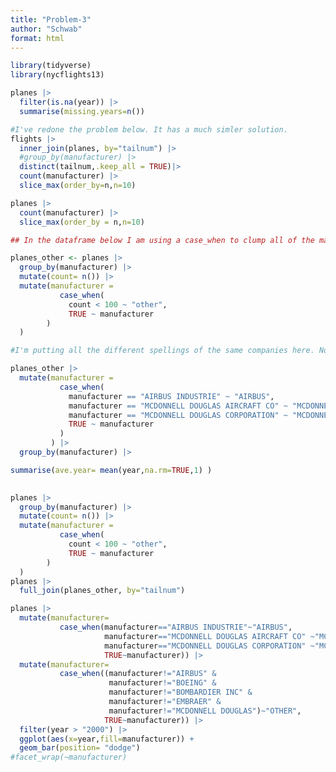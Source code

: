 ```yaml
---
title: "Problem-3"
author: "Schwab"
format: html
---
```


```r
library(tidyverse)
library(nycflights13)

```

```r
planes |>
  filter(is.na(year)) |>
  summarise(missing.years=n())
```

```r
#I've redone the problem below. It has a much simler solution. 
flights |>
  inner_join(planes, by="tailnum") |>
  #group_by(manufacturer) |>
  distinct(tailnum,.keep_all = TRUE)|>
  count(manufacturer) |>
  slice_max(order_by=n,n=10)
```

```r
planes |>
  count(manufacturer) |>
  slice_max(order_by = n,n=10)
```

```r
## In the dataframe below I am using a case_when to clump all of the manufacturers with counts less than 100 together in other. 

planes_other <- planes |>
  group_by(manufacturer) |>
  mutate(count= n()) |>
  mutate(manufacturer = 
           case_when(
             count < 100 ~ "other",
             TRUE ~ manufacturer
        )
  )

#I'm putting all the different spellings of the same companies here. No joins are needed for this problem. These two data frames can be put together. 

planes_other |>
  mutate(manufacturer = 
           case_when(
             manufacturer == "AIRBUS INDUSTRIE" ~ "AIRBUS",
             manufacturer == "MCDONNELL DOUGLAS AIRCRAFT CO" ~ "MCDONNELL DOUGLAS",
             manufacturer == "MCDONNELL DOUGLAS CORPORATION" ~ "MCDONNELL DOUGLAS",
             TRUE ~ manufacturer
           )
         ) |>
  group_by(manufacturer) |>
```


```r
summarise(ave.year= mean(year,na.rm=TRUE,1) )
  

```

```r
planes |>
  group_by(manufacturer) |>
  mutate(count= n()) |>
  mutate(manufacturer = 
           case_when(
             count < 100 ~ "other",
             TRUE ~ manufacturer
        )
  )
planes |>
  full_join(planes_other, by="tailnum")
```

```r
planes |>
  mutate(manufacturer=
           case_when(manufacturer=="AIRBUS INDUSTRIE"~"AIRBUS",
                     manufacturer=="MCDONNELL DOUGLAS AIRCRAFT CO" ~"MCDONNELL DOUGLAS",
                     manufacturer=="MCDONNELL DOUGLAS CORPORATION" ~"MCDONNELL DOUGLAS",
                     TRUE~manufacturer)) |>
  mutate(manufacturer=
           case_when((manufacturer!="AIRBUS" &
                      manufacturer!="BOEING" &
                      manufacturer!="BOMBARDIER INC" &
                      manufacturer!="EMBRAER" &
                      manufacturer!="MCDONNELL DOUGLAS")~"OTHER",
                     TRUE~manufacturer)) |>
  filter(year > "2000") |>
  ggplot(aes(x=year,fill=manufacturer)) +
  geom_bar(position= "dodge")
#facet_wrap(~manufacturer)

```

